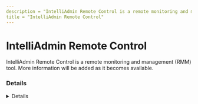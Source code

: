```yaml
---
description = "IntelliAdmin Remote Control is a remote monitoring and management (RMM) tool. More information will be added as it becomes available."
title = "IntelliAdmin Remote Control"
---
```




# IntelliAdmin Remote Control

IntelliAdmin Remote Control is a remote monitoring and management (RMM) tool. More information will be added as it becomes available.

### Details
<Details author={""}
         category={""}
         created={""}
         website={""}
         lastModified={"2/8/2024"}
         privileges={""}
         free={ false }
         verification={ false }
/>

#### Installation Paths
<Card code={ ["iadmin.exe", "intelliadmin.exe", "agent32.exe", "agent64.exe", "agent_setup_5.exe"] }/>





### Forensic Artifacts




#### Network Artifacts
<EuiSpacer size="xl"/>
<NetworkArtifactsTable data={ [{"Description": "Known remote domains", "Domains": ["user_managed", "*.intelliadmin.com", "intelliadmin.com/remote-control"], "Ports": []}] }/>




### Detections
- Detects potential network activity of IntelliAdmin Remote Control RMM tool
  - [Sigma Rule](https://github.com/magicsword-io/LOLRMM/blob/main/detections/sigma/intelliadmin_remote_control_network_sigma.yml)
- Detects potential processes activity of IntelliAdmin Remote Control RMM tool
  - [Sigma Rule](https://github.com/magicsword-io/LOLRMM/blob/main/detections/sigma/intelliadmin_remote_control_processes_sigma.yml)

### References
- [intelliadmin.com/remote-control](intelliadmin.com/remote-control)

